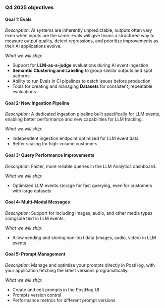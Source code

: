 ### Q4 2025 objectives

#### Goal 1: Evals

*Description*: AI systems are inherently unpredictable, outputs often vary even when inputs are the same. Evals will give teams a structured way to measure output quality, detect regressions, and prioritize improvements as their AI applications evolve.

*What we will ship*:
- Support for **LLM-as-a-judge** evaluations during AI event ingestion
- **Semantic Clustering and Labeling** to group similar outputs and spot patterns
- Ability to run Evals in CI pipelines to catch issues before production
- Tools for creating and managing **Datasets** for consistent, repeatable evaluations

#### Goal 2: New Ingestion Pipeline

*Description*: A dedicated ingestion pipeline built specifically for LLM events, enabling better performance and new capabilities for LLM tracking.

*What we will ship*:
- Independent ingestion endpoint optimized for LLM event data
- Better scaling for high-volume customers

#### Goal 3: Query Performance Improvements

*Description*: Faster, more reliable queries in the LLM Analytics dashboard.

*What we will ship*:
- Optimized LLM events storage for fast querying, even for customers with large datasets

#### Goal 4: Multi-Modal Messages

*Description*: Support for including images, audio, and other media types alongside text in LLM events.

*What we will ship*:
- Allow sending and storing non-text data (images, audio, video) in LLM events

#### Goal 5: Prompt Management

*Description*: Manage and optimize your prompts directly in PostHog, with your application fetching the latest versions programatically.

*What we will ship*:
- Create and edit prompts in the PostHog UI
- Prompts version control
- Performance metrics for different prompt versions
